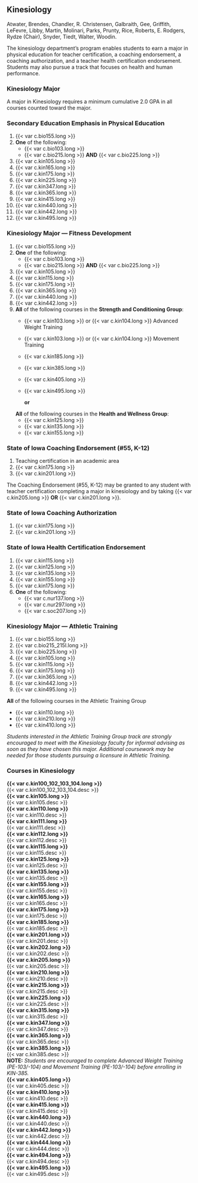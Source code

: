 ## Kinesiology {#sec-kinesiology}
Atwater, Brendes, Chandler, R. Christensen, Galbraith, Gee, Griffith, LeFevre, Libby, Martin, Molinari, Parks, Prunty, Rice, Roberts, E. Rodgers, Rydze (Chair), Snyder, Tiedt, Walter, Woodin.

The kinesiology department’s program enables students to earn a major in physical education for teacher certification, a coaching endorsement, a coaching authorization, and a teacher health certification endorsement. Students may also pursue a track that focuses on health and human performance. 

### Kinesiology Major 
A major in Kinesiology requires a minimum cumulative 2.0 GPA in all courses counted toward the major.

### Secondary Education Emphasis in Physical Education
1. {{< var c.bio155.long >}}
2. **One** of the following:
	- {{< var c.bio103.long >}}
	- {{< var c.bio215.long >}} **AND** {{< var c.bio225.long >}}

3. {{< var c.kin105.long >}}
4. {{< var c.kin165.long >}}
5. {{< var c.kin175.long >}}
6. {{< var c.kin225.long >}}
7. {{< var c.kin347.long >}}
8. {{< var c.kin365.long >}}
9. {{< var c.kin415.long >}}
10. {{< var c.kin440.long >}}
11. {{< var c.kin442.long >}}
12. {{< var c.kin495.long >}}

### Kinesiology Major — Fitness Development
1. {{< var c.bio155.long >}}
2. **One** of the following:
	- {{< var c.bio103.long >}}
	- {{< var c.bio215.long >}} **AND** {{< var c.bio225.long >}}

3. {{< var c.kin105.long >}}
4. {{< var c.kin115.long >}}
5. {{< var c.kin175.long >}}
6. {{< var c.kin365.long >}}
7. {{< var c.kin440.long >}}
8. {{< var c.kin442.long >}}
9. **All** of the following courses in the **Strength and Conditioning Group**: 
	- {{< var c.kin103.long >}} or {{< var c.kin104.long >}} Advanced Weight Training
	- {{< var c.kin103.long >}} or {{< var c.kin104.long >}} Movement Training
	- {{< var c.kin185.long >}} 
	- {{< var c.kin385.long >}} 
	- {{< var c.kin405.long >}}
	- {{< var c.kin495.long >}}

		**or**

	**All** of the following courses in the **Health and Wellness Group**: 
	- {{< var c.kin125.long >}}
	- {{< var c.kin135.long >}}
	- {{< var c.kin155.long >}}

### State of Iowa Coaching Endorsement (#55, K-12) 
1. Teaching certification in an academic area 
2. {{< var c.kin175.long >}}
3. {{< var c.kin201.long >}}

The Coaching Endorsement (#55, K-12) may be granted to any student with teacher certification completing a major in kinesiology and by taking {{< var c.kin205.long >}} **OR** {{< var c.kin201.long >}}.

### State of Iowa Coaching Authorization
1. {{< var c.kin175.long >}}
2. {{< var c.kin201.long >}}

### State of Iowa Health Certification Endorsement
1. {{< var c.kin115.long >}}
2. {{< var c.kin125.long >}}
3. {{< var c.kin135.long >}}
4. {{< var c.kin155.long >}}
5. {{< var c.kin175.long >}}
6. **One** of the following:
	- {{< var c.nur137.long >}}
	- {{< var c.nur297.long >}}
	- {{< var c.soc207.long >}}

### Kinesiology Major — Athletic Training 
1. {{< var c.bio155.long >}}
2. {{< var c.bio215_215l.long >}}
3. {{< var c.bio225.long >}}
4. {{< var c.kin105.long >}}
5. {{< var c.kin115.long >}}
6. {{< var c.kin175.long >}}
7. {{< var c.kin365.long >}}
8. {{< var c.kin442.long >}}
9. {{< var c.kin495.long >}}

**All** of the following courses in the Athletic Training Group 

- {{< var c.kin110.long >}}
- {{< var c.kin210.long >}}
- {{< var c.kin410.long >}}

*Students interested in the Athletic Training Group track are strongly encouraged to meet with the Kinesiology faculty for informal advising as soon as they have chosen this major. Additional coursework may be needed for those students pursuing a licensure in Athletic Training. *

### Courses in Kinesiology
 **{{< var c.kin100_102_103_104.long >}}**  
  {{< var c.kin100_102_103_104.desc >}}  
 **{{< var c.kin105.long >}}**  
  {{< var c.kin105.desc >}}  
 **{{< var c.kin110.long >}}**  
  {{< var c.kin110.desc >}}  
 **{{< var c.kin111.long >}}**  
  {{< var c.kin111.desc >}}  
 **{{< var c.kin112.long >}}**  
  {{< var c.kin112.desc >}}  
 **{{< var c.kin115.long >}}**  
  {{< var c.kin115.desc >}}  
 **{{< var c.kin125.long >}}**  
  {{< var c.kin125.desc >}}  
 **{{< var c.kin135.long >}}**  
  {{< var c.kin135.desc >}}  
 **{{< var c.kin155.long >}}**  
  {{< var c.kin155.desc >}}  
 **{{< var c.kin165.long >}}**  
  {{< var c.kin165.desc >}}  
 **{{< var c.kin175.long >}}**  
  {{< var c.kin175.desc >}}  
 **{{< var c.kin185.long >}}**  
  {{< var c.kin185.desc >}}  
 **{{< var c.kin201.long >}}**  
  {{< var c.kin201.desc >}}  
 **{{< var c.kin202.long >}}**  
  {{< var c.kin202.desc >}}  
 **{{< var c.kin205.long >}}**  
  {{< var c.kin205.desc >}}  
 **{{< var c.kin210.long >}}**  
  {{< var c.kin210.desc >}}  
 **{{< var c.kin215.long >}}**  
  {{< var c.kin215.desc >}}  
 **{{< var c.kin225.long >}}**  
  {{< var c.kin225.desc >}}  
 **{{< var c.kin315.long >}}**  
  {{< var c.kin315.desc >}}  
 **{{< var c.kin347.long >}}**  
  {{< var c.kin347.desc >}}  
 **{{< var c.kin365.long >}}**  
  {{< var c.kin365.desc >}}  
 **{{< var c.kin385.long >}}**  
  {{< var c.kin385.desc >}}  
**NOTE:**  *Students are encouraged to complete Advanced Weight Training (PE-103/-104) and Movement Training (PE-103/-104) before enrolling in KIN-385.*  
 **{{< var c.kin405.long >}}**  
  {{< var c.kin405.desc >}}  
 **{{< var c.kin410.long >}}**  
  {{< var c.kin410.desc >}}  
 **{{< var c.kin415.long >}}**  
  {{< var c.kin415.desc >}}  
 **{{< var c.kin440.long >}}**  
  {{< var c.kin440.desc >}}  
 **{{< var c.kin442.long >}}**  
  {{< var c.kin442.desc >}}  
 **{{< var c.kin444.long >}}**  
  {{< var c.kin444.desc >}}  
 **{{< var c.kin494.long >}}**  
  {{< var c.kin494.desc >}}  
 **{{< var c.kin495.long >}}**  
  {{< var c.kin495.desc >}}  





